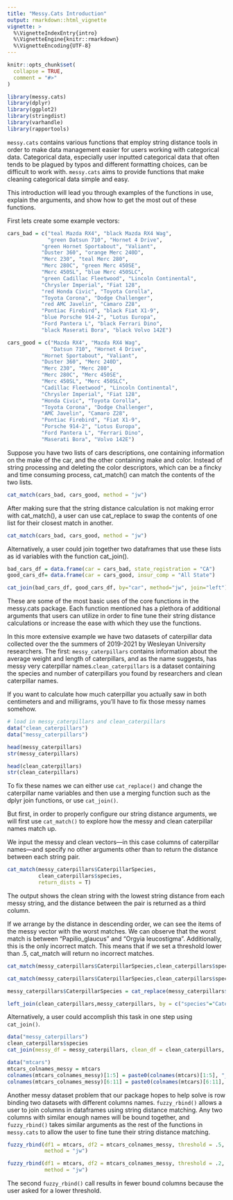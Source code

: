 ```yaml
---
title: "Messy.Cats Introduction"
output: rmarkdown::html_vignette
vignette: >
  %\VignetteIndexEntry{intro}
  %\VignetteEngine{knitr::rmarkdown}
  %\VignetteEncoding{UTF-8}
---
```


```r
knitr::opts_chunk$set(
  collapse = TRUE,
  comment = "#>"
)

library(messy.cats)
library(dplyr)
library(ggplot2)
library(stringdist)
library(varhandle)
library(rapportools)
```
`messy.cats` contains various functions that employ string distance tools in order to make data management easier for users working with categorical data. Categorical data, especially user inputted categorical data that often tends to be plagued by typos and different formatting choices, can be difficult to work with. `messy.cats` aims to provide functions that make cleaning categorical data simple and easy.

This introduction will lead you through examples of the functions in use, explain the arguments, and show how to get the most out of these functions. 

First lets create some example vectors:
```r
cars_bad = c("teal Mazda RX4", "black Mazda RX4 Wag",
             "green Datsun 710", "Hornet 4 Drive",
           "green Hornet Sportabout", "Valiant",
           "Duster 360", "orange Merc 240D",
           "Merc 230", "teal Merc 280",
           "Merc 280C", "green Merc 450SE",
           "Merc 450SL", "blue Merc 450SLC",
           "green Cadillac Fleetwood", "Lincoln Continental",
           "Chrysler Imperial", "Fiat 128",
           "red Honda Civic", "Toyota Corolla",
           "Toyota Corona", "Dodge Challenger",
           "red AMC Javelin", "Camaro Z28",
           "Pontiac Firebird", "black Fiat X1-9",
           "blue Porsche 914-2", "Lotus Europa",
           "Ford Pantera L", "black Ferrari Dino",
           "black Maserati Bora", "black Volvo 142E")

cars_good = c("Mazda RX4", "Mazda RX4 Wag",
              "Datsun 710", "Hornet 4 Drive",
           "Hornet Sportabout", "Valiant",
           "Duster 360", "Merc 240D",
           "Merc 230", "Merc 280",
           "Merc 280C", "Merc 450SE",
           "Merc 450SL", "Merc 450SLC",
           "Cadillac Fleetwood", "Lincoln Continental",
           "Chrysler Imperial", "Fiat 128",
           "Honda Civic", "Toyota Corolla",
           "Toyota Corona", "Dodge Challenger",
           "AMC Javelin", "Camaro Z28",
           "Pontiac Firebird", "Fiat X1-9",
           "Porsche 914-2", "Lotus Europa",
           "Ford Pantera L", "Ferrari Dino",
           "Maserati Bora", "Volvo 142E")
```

Suppose you have two lists of cars descriptions, one containing information on the make of the car, and the other containing make and color. Instead of string processing and deleting the color descriptors, which can be a fincky and time consuming process, cat_match() can match the contents of the two lists. 
```r
cat_match(cars_bad, cars_good, method = "jw")
```

After making sure that the string distance calculation is not making error with cat_match(), a user can use cat_replace to swap the contents of one list for their closest match in another.
```r
cat_match(cars_bad, cars_good, method = "jw")
```


Alternatively, a user could join together two dataframes that use these lists as id variables with the function cat_join(). 
```r
bad_cars_df = data.frame(car = cars_bad, state_registration = "CA")
good_cars_df= data.frame(car = cars_good, insur_comp = "All State")

cat_join(bad_cars_df, good_cars_df, by="car", method="jw", join="left")
```


These are some of the most basic uses of the core functions in the messy.cats package. Each function mentioned has a plethora of additional arguments that users can utilize in order to fine tune their string distance calculations or increase the ease with which they use the functions. 




In this more extensive example we have two datasets of caterpillar data collected over the the summers of 2019-2021 by Wesleyan University researchers. The first: `messy_caterpillars` contains information about the average weight and length of caterpillars, and as the name suggests, has messy very caterpillar names.`clean_caterpillars` is a dataset containing the species and number of caterpillars you found by researchers and clean caterpillar names. 

If you want to calculate how much caterpillar you actually saw in both centimeters and and milligrams, you'll have to fix those messy names somehow.
```r
# load in messy_caterpillars and clean_caterpillars
data("clean_caterpillars")
data("messy_caterpillars")

head(messy_caterpillars)
str(messy_caterpillars)

head(clean_caterpillars)
str(clean_caterpillars)
```


To fix these names we can either use `cat_replace()` and change the caterpillar name variables and then use a merging function such as the dplyr join functions, or use `cat_join()`.

But first, in order to properly configure our string distance arguments, we will first use `cat_match()` to explore how the messy and clean caterpillar names match up.

We input the messy and clean vectors—in this case columns of caterpillar names—and specify no other arguments other than to return the distance between each string pair.
```r
cat_match(messy_caterpillars$CaterpillarSpecies,
          clean_caterpillars$species,
          return_dists = T)
```
The output shows the clean string with the lowest string distance from each messy string, and the distance between the pair is returned as a third column. 

If we arrange by the distance in descending order, we can see the items of the messy vector with the worst matches. We can observe that the worst match is between "Papilio_glaucus" and "Orgyia leucostigma". Additionally, this is the only incorrect match. This means that if we set a threshold lower than .5, cat_match will return no incorrect matches.
```r
cat_match(messy_caterpillars$CaterpillarSpecies,clean_caterpillars$species,return_dists = T,method="jaccard") %>% arrange(desc(dists))
```

```r
cat_match(messy_caterpillars$CaterpillarSpecies,clean_caterpillars$species,return_dists = T,method="jaccard", threshold = .49) %>% arrange(desc(dists))

```

```r
messy_caterpillars$CaterpillarSpecies = cat_replace(messy_caterpillars$CaterpillarSpecies,clean_caterpillars$species,method="jaccard", threshold = .49)

left_join(clean_caterpillars,messy_caterpillars, by = c("species"="CaterpillarSpecies"))
```


Alternatively, a user could accomplish this task in one step using `cat_join()`. 

```r
data("messy_caterpillars")
clean_caterpillars$species
cat_join(messy_df = messy_caterpillars, clean_df = clean_caterpillars, by = c("CaterpillarSpecies", "species"), method="jaccard", threshold = .49,join="left")
```

```r
data("mtcars")
mtcars_colnames_messy = mtcars
colnames(mtcars_colnames_messy)[1:5] = paste0(colnames(mtcars)[1:5], "_17")
colnames(mtcars_colnames_messy)[6:11] = paste0(colnames(mtcars)[6:11], "_2017")
```


Another messy dataset problem that our package hopes to help solve is row binding two datasets with different columns names. `fuzzy_rbind()` allows a user to join columns in dataframes using string distance matching. Any two columns with similar enough names will be bound together, and `fuzzy_rbind()` takes similar arguments as the rest of the functions in `messy.cats` to allow the user to fine tune their string distance matching.

```r
fuzzy_rbind(df1 = mtcars, df2 = mtcars_colnames_messy, threshold = .5, 
            method = "jw")
```

```r
fuzzy_rbind(df1 = mtcars, df2 = mtcars_colnames_messy, threshold = .2,
            method = "jw")
```

The second `fuzzy_rbind()` call results in fewer bound columns because the user asked for a lower threshold.



